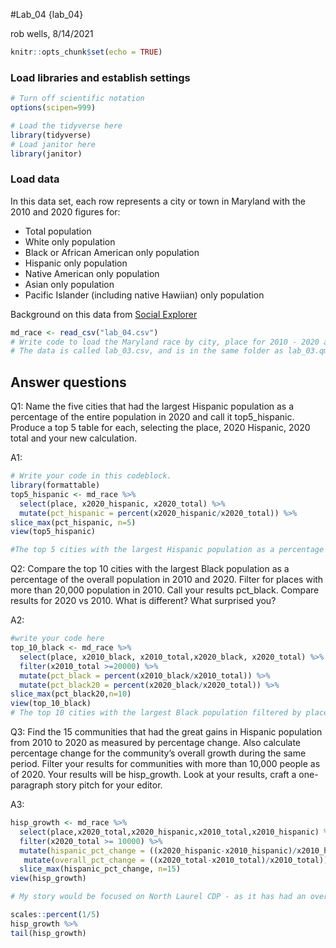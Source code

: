 #Lab_04 {lab_04}

rob wells, 8/14/2021

```r
knitr::opts_chunk$set(echo = TRUE)
```

### Load libraries and establish settings
```r
# Turn off scientific notation
options(scipen=999)

# Load the tidyverse here
library(tidyverse)
# Load janitor here
library(janitor)


```

### Load data

In this data set, each row represents a city or town in Maryland with the 2010 and 2020 figures for: 

-  Total population 
-  White only population
-  Black or African American only population
-  Hispanic only population 
-  Native American only population
-  Asian only population
-  Pacific Islander (including native Hawiian) only population

Background on this data from [Social Explorer](https://www.socialexplorer.com/data/ACS2016_5yr/metadata/?ds=ACS16_5yr&table=B02001) 
```r
md_race <- read_csv("lab_04.csv")
# Write code to load the Maryland race by city, place for 2010 - 2020 and call it md_race.
# The data is called lab_03.csv, and is in the same folder as lab_03.qmd (this data notebook)

```

## Answer questions

Q1: Name the five cities that had the largest Hispanic population as a percentage of the entire population in 2020 and call it top5_hispanic. Produce a top 5 table for each, selecting the place, 2020 Hispanic, 2020 total and your new calculation.

A1:
```r

# Write your code in this codeblock.
library(formattable) 
top5_hispanic <- md_race %>% 
  select(place, x2020_hispanic, x2020_total) %>% 
  mutate(pct_hispanic = percent(x2020_hispanic/x2020_total)) %>% 
slice_max(pct_hispanic, n=5) 
view(top5_hispanic)

#The top 5 cities with the largest Hispanic population as a percentage of the entire population in 2020 were Langley Park CDP (82.5%), Templeville town (77.6%), Marydel town (70.95%), Henderson town (63.69%), Edmonston town (60.9%).

```

Q2: Compare the top 10 cities with the largest Black population as a percentage of the overall population in 2010 and 2020. Filter for places with more than 20,000 population in 2010. Call your results pct_black. Compare results for 2020 vs 2010. What is different? What surprised you? 

A2:

```r
#write your code here
top_10_black <- md_race %>% 
  select(place, x2010_black, x2010_total,x2020_black, x2020_total) %>% 
  filter(x2010_total >=20000) %>% 
  mutate(pct_black = percent(x2010_black/x2010_total)) %>% 
  mutate(pct_black20 = percent(x2020_black/x2020_total)) %>% 
slice_max(pct_black20,n=10)
view(top_10_black)
# The top 10 cities with the largest Black population filtered by places with more than a 20,000 population and sorted by results in 2020 are Suitland CDP, Milford Mills CDP, Clinton CDP, Lochearn CDP, Randallstown CDP, Landover CDP, South Laurel CDP, Baltimore City, Fort Washington CDP, and Waldorf CDP. I was surprised that there were five places with an 80% or higher population, and I thought it was interesting that there were slight fluctuations in percentages between 2010 and 2020. For example, Suitland CDP was 92.35% Black in 2010 and 87.65% Black in 2020. 
```

Q3: Find the 15 communities that had the great gains in Hispanic population from 2010 to 2020 as measured by percentage change. Also calculate percentage change for the community's overall growth during the same period. Filter your results for communities with more than 10,000 people as of 2020. Your results will be hisp_growth. Look at your results, craft a one-paragraph story pitch for your editor. 

A3:

```r
hisp_growth <- md_race %>% 
  select(place,x2020_total,x2020_hispanic,x2010_total,x2010_hispanic) %>% 
  filter(x2020_total >= 10000) %>% 
  mutate(hispanic_pct_change = ((x2020_hispanic-x2010_hispanic)/x2010_hispanic)) %>% 
   mutate(overall_pct_change = ((x2020_total-x2010_total)/x2010_total)) %>% 
  slice_max(hispanic_pct_change, n=15)
view(hisp_growth)

# My story would be focused on North Laurel CDP - as it has had an overall population boom between 2010 and 2020 - of 5.1%. It also had the largest positive percentage change of the hispanic population for communities with more than 10,000 people as of 2020. I would be interested in looking into why the population is growing - are there new home developments/ jobs that are opening in the area that are attracting this boom in population. I'm also curious to see why there is such a large hispanic boom as well - are there communities or resources in the area that are attracting this demographic? I would reach out to county executive Calvin Ball, for more information on demographic changes in Howard County. I would also go into North Laurel to interview members of the Hispanic community to see their motivations in moving into the area. 

```

```r
scales::percent(1/5)
hisp_growth %>% 
tail(hisp_growth)
```